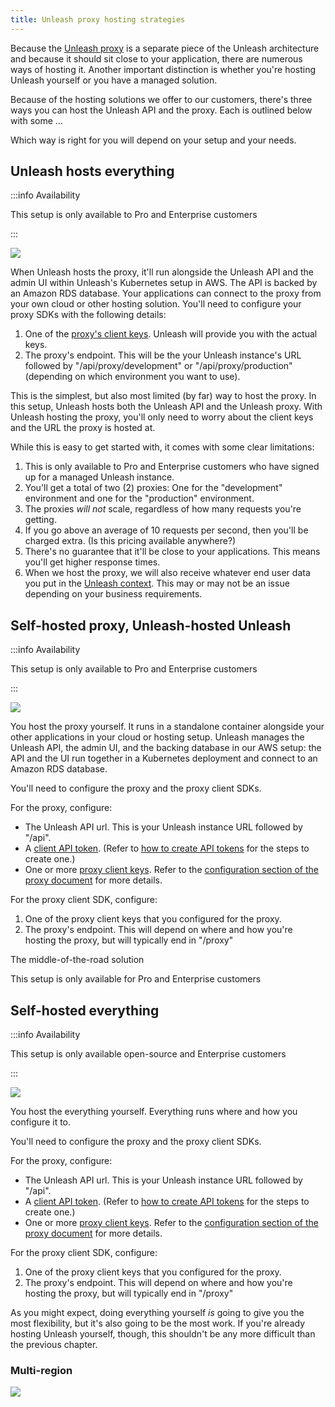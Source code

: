 ```yaml
---
title: Unleash proxy hosting strategies
---
```


Because the [Unleash proxy](../sdks/unleash-proxy.md) is a separate piece of the Unleash architecture and because it should sit close to your application, there are numerous ways of hosting it. Another important distinction is whether you're hosting Unleash yourself or you have a managed solution.

Because of the hosting solutions we offer to our customers, there's three ways you can host the Unleash API and the proxy. Each is outlined below with some ...

Which way is right for you will depend on your setup and your needs.

## Unleash hosts everything

:::info Availability

This setup is only available to Pro and Enterprise customers

:::


![](/img/proxy-hosting-all-unleash.svg)

When Unleash hosts the proxy, it'll run alongside the Unleash API and the admin UI within Unleash's Kubernetes setup in AWS. The API is backed by an Amazon RDS database. Your applications can connect to the proxy from your own cloud or other hosting solution. You'll need to configure your proxy SDKs with the following details:
1. One of the [proxy's client keys](../reference/api-tokens-and-client-keys.mdx#proxy-client-keys). Unleash will provide you with the actual keys.
2. The proxy's endpoint. This will be the your Unleash instance's URL followed by "/api/proxy/development" or "/api/proxy/production" (depending on which environment you want to use).

This is the simplest, but also most limited (by far) way to host the proxy. In this setup, Unleash hosts both the Unleash API and the Unleash proxy. With Unleash hosting the proxy, you'll only need to worry about the client keys and the URL the proxy is hosted at.

While this is easy to get started with, it comes with some clear limitations:

1. This is only available to Pro and Enterprise customers who have signed up for a managed Unleash instance.
2. You'll get a total of two (2) proxies: One for the "development" environment and one for the "production" environment.
3. The proxies _will not_ scale, regardless of how many requests you're getting.
4. If you go above an average of 10 requests per second, then you'll be charged extra. (Is this pricing available anywhere?)
5. There's no guarantee that it'll be close to your applications. This means you'll get higher response times.
6. When we host the proxy, we will also receive whatever end user data you put in the [Unleash context](../user_guide/unleash-context.md). This may or may not be an issue depending on your business requirements.


## Self-hosted proxy, Unleash-hosted Unleash

:::info Availability

This setup is only available to Pro and Enterprise customers

:::

![](/img/proxy-hosting-unleash-api-customer-proxy.svg)

You host the proxy yourself. It runs in a standalone container alongside your other applications in your cloud or hosting setup. Unleash manages the Unleash API, the admin UI, and the backing database in our AWS setup: the API and the UI run together in a Kubernetes deployment and connect to an Amazon RDS database.

You'll need to configure the proxy and the proxy client SDKs.

For the proxy, configure:
- The Unleash API url. This is your Unleash instance URL followed by "/api".
- A [client API token](../reference/api-tokens-and-client-keys.mdx#client-tokens). (Refer to [how to create API tokens](../user_guide/token.md) for the steps to create one.)
- One or more [proxy client keys](../reference/api-tokens-and-client-keys.mdx#proxy-client-keys). Refer to the [configuration section of the proxy document](../sdks/unleash-proxy#configuration) for more details.

For the proxy client SDK, configure:

1. One of the proxy client keys that you configured for the proxy.
2. The proxy's endpoint. This will depend on where and how you're hosting the proxy, but will typically end in "/proxy"


The middle-of-the-road solution

This setup is only available for Pro and Enterprise customers

## Self-hosted everything

:::info Availability

This setup is only available open-source and Enterprise customers

:::

![](/img/proxy-hosting-customer-single.svg)

You host the everything yourself. Everything runs where and how you configure it to.

You'll need to configure the proxy and the proxy client SDKs.

For the proxy, configure:
- The Unleash API url. This is your Unleash instance URL followed by "/api".
- A [client API token](../reference/api-tokens-and-client-keys.mdx#client-tokens). (Refer to [how to create API tokens](../user_guide/token.md) for the steps to create one.)
- One or more [proxy client keys](../reference/api-tokens-and-client-keys.mdx#proxy-client-keys). Refer to the [configuration section of the proxy document](../sdks/unleash-proxy#configuration) for more details.

For the proxy client SDK, configure:

1. One of the proxy client keys that you configured for the proxy.
2. The proxy's endpoint. This will depend on where and how you're hosting the proxy, but will typically end in "/proxy"

As you might expect, doing everything yourself _is_ going to give you the most flexibility, but it's also going to be the most work. If you're already hosting Unleash yourself, though, this shouldn't be any more difficult than the previous chapter.

### Multi-region

![](/img/proxy-hosting-customer-multi.svg)
